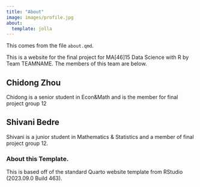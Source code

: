 ```yaml
---
title: "About"
image: images/profile.jpg
about:
  template: jolla
---
```



This comes from the file `about.qmd`.

This is a website for the final project for MA[46]15 Data Science with R by Team TEAMNAME.
The members of this team are below.

## Chidong Zhou

Chidong is a senior student in Econ&Math and is the member for final project group 12

## Shivani Bedre

Shivani is a junior student in Mathematics & Statistics and a member of final project group 12.

<!-- Please leave in the information below -->

### About this Template.

This is based off of the standard Quarto website template from RStudio (2023.09.0 Build 463).

